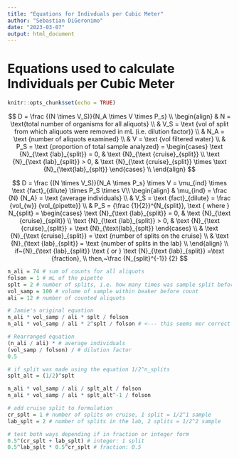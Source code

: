 ```yaml
---
title: "Equations for Indivduals per Cubic Meter"
author: "Sebastian DiGeronimo"
date: "2023-03-07"
output: html_document
---
```


# Equations used to calculate Individuals per Cubic Meter

```r
knitr::opts_chunk$set(echo = TRUE)
```

$$
D = \frac {(N \times V_S)}{N_A \times V \times P_s} \\ 
\begin{align}
& N = \text{total number of organisms for all aliquots} \\
& V_S = \text {vol of split from which aliquots were removed in mL (i.e. dilution factor)} \\ 
& N_A = \text {number of aliquots examined} \\
& V = \text {vol filtered water} \\
& P_S = \text {proportion of total sample analyzed} =
     \begin{cases}
          \text {N}_{\text {lab}_{split}} = 0, & \text {N}_{\text {cruise}_{split}} \\
          \text {N}_{\text {lab}_{split}} > 0, 
              &  \text {N}_{\text {cruise}_{split}} \times \text {N}_{\text{lab}_{splt}}
     \end{cases} \\
\end{align}
$$

$$
D = \frac {(N \times V_S)}{N_A  \times P_s} \times V = \mu_{ind} \times \text {fact}_{dilute} \times P_S \times V\\
\begin{align}
& \mu_{ind} = \frac {N} {N_A} = \text {average individuals} \\
& V_S = \text {fact}_{dilute} = \frac {vol_{w}} {vol_{pipette}} \\
& P_S = {\frac {1}{2}}^{N_{split}}, \text { where } N_{split} = 
     \begin{cases}
          \text {N}_{\text {lab}_{split}} = 0, & \text {N}_{\text {cruise}_{split}} \\
          \text {N}_{\text {lab}_{split}} > 0, 
              &  \text {N}_{\text {cruise}_{split}} + \text {N}_{\text{lab}_{splt}}
     \end{cases} \\
& \text {N}_{\text {cruise}_{split}} = \text {number of splits on the cruise} \\
& \text {N}_{\text {lab}_{split}} = \text {number of splits in the lab} \\
\end{align} \\
if~{N}_{\text {lab}_{split}} \text { or } \text {N}_{\text {lab}_{split}} =\text {fraction}, \\
then,~\frac {N_{split}^{-1}} {2}
$$

```r
n_ali = 74 # sum of counts for all aliquots
folson = 1 # mL of the pipette
splt = 2 # number of splits, i.e. how many times was sample split before counts
vol_samp = 100 # volume of sample within beaker before count
ali = 12 # number of counted aliquots

# Jamie's original equation
n_ali * vol_samp / ali * splt / folson
n_ali * vol_samp / ali * 2^splt / folson # <--- this seems mor correct

# Rearranged equation 
(n_ali / ali) * # average individuals
(vol_samp / folson) / # dilution factor
0.5

# if split was made using the equation 1/2^n_splits
splt_alt = (1/2)^splt

n_ali * vol_samp / ali / splt_alt / folson
n_ali * vol_samp / ali * splt_alt^-1 / folson

# add cruise split to formulation
cr_splt = 1 # number of splits on cruise, 1 split = 1/2^1 sample 
lab_splt = 2 # number of splits in the lab, 2 splits = 1/2^2 sample

# test both ways depending if in fraction or integer form
0.5^(cr_splt + lab_splt) # integer: 1 split
0.5^lab_splt * 0.5^cr_splt # fraction: 0.5


```
